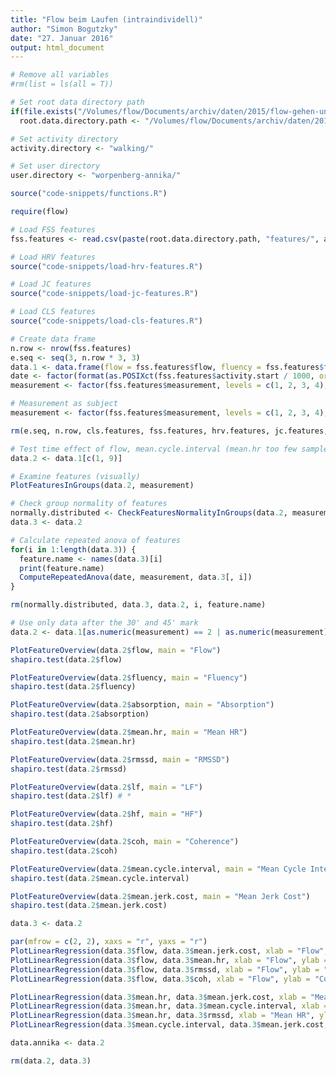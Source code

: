```yaml
---
title: "Flow beim Laufen (intraindividell)"
author: "Simon Bogutzky"
date: "27. Januar 2016"
output: html_document
---
```


```r

# Remove all variables
#rm(list = ls(all = T)) 

# Set root data directory path
if(file.exists("/Volumes/flow/Documents/archiv/daten/2015/flow-gehen-und-laufen"))
  root.data.directory.path <- "/Volumes/flow/Documents/archiv/daten/2015/flow-gehen-und-laufen/"

# Set activity directory
activity.directory <- "walking/" 

# Set user directory
user.directory <- "worpenberg-annika/"

source("code-snippets/functions.R")

require(flow)
```

```r

# Load FSS features
fss.features <- read.csv(paste(root.data.directory.path, "features/", activity.directory, user.directory, "fss-features.csv", sep = ""))

# Load HRV features
source("code-snippets/load-hrv-features.R")

# Load JC features
source("code-snippets/load-jc-features.R")

# Load CLS features
source("code-snippets/load-cls-features.R") 

# Create data frame
n.row <- nrow(fss.features)
e.seq <- seq(3, n.row * 3, 3)
data.1 <- data.frame(flow = fss.features$flow, fluency = fss.features$fluency, absorption = fss.features$absorption, mean.hr = hrv.features$meanhr[e.seq], rmssd = hrv.features$rmssd[e.seq], lf = hrv.features$lfpowfft[e.seq], hf = hrv.features$hfpowfft[e.seq], coh = cls.features$mean.nsei[e.seq], mean.cycle.interval = jc.features$mean.cycle.interval[e.seq], mean.jerk.cost = jc.features$mean.jerk.cost[e.seq])
date <- factor(format(as.POSIXct(fss.features$activity.start / 1000, origin = "1970-01-01"), "%Y-%m-%d"))
measurement <- factor(fss.features$measurement, levels = c(1, 2, 3, 4), labels = c("15'", "30'", "45'", "60'"))

# Measurement as subject
measurement <- factor(fss.features$measurement, levels = c(1, 2, 3, 4), labels = c("15'", "30'", "45'", "60'"))

rm(e.seq, n.row, cls.features, fss.features, hrv.features, jc.features, user.directory)
```

```r

# Test time effect of flow, mean.cycle.interval (mean.hr too few samples)
data.2 <- data.1[c(1, 9)]

# Examine features (visually)
PlotFeaturesInGroups(data.2, measurement)

# Check group normality of features
normally.distributed <- CheckFeaturesNormalityInGroups(data.2, measurement, T)
data.3 <- data.2

# Calculate repeated anova of features 
for(i in 1:length(data.3)) {
  feature.name <- names(data.3)[i]
  print(feature.name)
  ComputeRepeatedAnova(date, measurement, data.3[, i]) 
}

rm(normally.distributed, data.3, data.2, i, feature.name)
```

```r

# Use only data after the 30' and 45' mark
data.2 <- data.1[as.numeric(measurement) == 2 | as.numeric(measurement) == 3, ]

PlotFeatureOverview(data.2$flow, main = "Flow")
shapiro.test(data.2$flow)

PlotFeatureOverview(data.2$fluency, main = "Fluency")
shapiro.test(data.2$fluency)

PlotFeatureOverview(data.2$absorption, main = "Absorption")
shapiro.test(data.2$absorption)

PlotFeatureOverview(data.2$mean.hr, main = "Mean HR")
shapiro.test(data.2$mean.hr)

PlotFeatureOverview(data.2$rmssd, main = "RMSSD")
shapiro.test(data.2$rmssd)

PlotFeatureOverview(data.2$lf, main = "LF")
shapiro.test(data.2$lf) # *

PlotFeatureOverview(data.2$hf, main = "HF")
shapiro.test(data.2$hf)

PlotFeatureOverview(data.2$coh, main = "Coherence")
shapiro.test(data.2$coh)

PlotFeatureOverview(data.2$mean.cycle.interval, main = "Mean Cycle Interval")
shapiro.test(data.2$mean.cycle.interval) 

PlotFeatureOverview(data.2$mean.jerk.cost, main = "Mean Jerk Cost")
shapiro.test(data.2$mean.jerk.cost)

data.3 <- data.2

par(mfrow = c(2, 2), xaxs = "r", yaxs = "r")
PlotLinearRegression(data.3$flow, data.3$mean.jerk.cost, xlab = "Flow", ylab = "Mean Jerk Cost")
PlotLinearRegression(data.3$flow, data.3$mean.hr, xlab = "Flow", ylab = "Mean HR")
PlotLinearRegression(data.3$flow, data.3$rmssd, xlab = "Flow", ylab = "RMSSD")
PlotLinearRegression(data.3$flow, data.3$coh, xlab = "Flow", ylab = "Coherence")

PlotLinearRegression(data.3$mean.hr, data.3$mean.jerk.cost, xlab = "Mean HR", ylab = "Mean Jerk Cost")
PlotLinearRegression(data.3$mean.hr, data.3$mean.cycle.interval, xlab = "Mean HR", ylab = "Mean Cycle Interval")
PlotLinearRegression(data.3$mean.hr, data.3$rmssd, xlab = "Mean HR", ylab = "RMSSD")
PlotLinearRegression(data.3$mean.cycle.interval, data.3$mean.jerk.cost, xlab = "Mean Cycle Interval", ylab = "Mean Jerk Cost")

data.annika <- data.2

rm(data.2, data.3)
```



